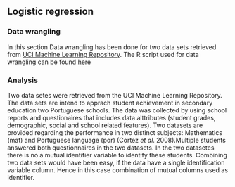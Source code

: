 ## **Logistic regression**

### **Data wrangling**


In this section Data wrangling has been done for two data sets retrieved from [UCI Machine Learning Repository](http://archive.ics.uci.edu/ml/datasets.html). The R script used for data wrangling can be found [here](https://github.com/melakbet/IODS-project/blob/master/data/create_alc.R)


### **Analysis**

Two data setes were retrieved from the UCI Machine Learning Repository. The data sets are intend to apprach student achievement in secondary education two Portuguese schools. The data was collected by using school reports and questionaires that includes data alttributes (student grades, demographic, social and school related features). Two datasets are provided regarding the performance in two distinct subjects: Mathematics (mat) and Portuguese language (por) (Cortez *et al*. 2008).Multiple students answered both questionnaires in the two datasets. In the two datasetes there is no a mutual identifier variable to identify these students. Combining two data sets would have been easy, if the data have a single identification variable column. Hence in this case combination of mutual columns used as identifier. 

